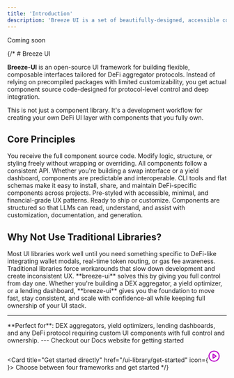 ```yaml
---
title: 'Introduction'
description: 'Breeze UI is a set of beautifully-designed, accessible components and a code distribution platform. Works with your favorite frameworks and AI models. Open Source. Open Code'
---
```


Coming soon

{/* # Breeze UI

**Breeze-UI** is an open-source UI framework for building flexible, composable interfaces tailored for DeFi aggregator protocols. Instead of relying on precompiled packages with limited customizability, you get actual component source code-designed for protocol-level control and deep integration.

<Note>
This is not just a component library. It's a development workflow for creating your own DeFi UI layer with components that you fully own.
</Note>

## Core Principles

<CardGroup cols={2}>
  <Card title="Open Code" icon="code">
    You receive the full component source code. Modify logic, structure, or styling freely without wrapping or overriding.
  </Card>
  
  <Card title="Composable Interface" icon="puzzle-piece">
    All components follow a consistent API. Whether you're building a swap interface or a yield dashboard, components are predictable and interoperable.
  </Card>
  
  <Card title="Protocol-Aware Distribution" icon="download">
    CLI tools and flat schemas make it easy to install, share, and maintain DeFi-specific components across projects.
  </Card>
  
  <Card title="DeFi Defaults" icon="chart-line">
    Pre-styled with accessible, minimal, and financial-grade UX patterns. Ready to ship or customize.
  </Card>
  
  <Card title="AI-Ready" icon="brain">
    Components are structured so that LLMs can read, understand, and assist with customization, documentation, and generation.
  </Card>
</CardGroup>

## Why Not Use Traditional Libraries?

<Accordion title="The Problem with Traditional UI Libraries">
Most UI libraries work well until you need something specific to DeFi-like integrating wallet modals, real-time token routing, or gas fee awareness. Traditional libraries force workarounds that slow down development and create inconsistent UX.
</Accordion>

<Accordion title="How Breeze-UI Solves This">
**breeze-ui** solves this by giving you full control from day one. Whether you're building a DEX aggregator, a yield optimizer, or a lending dashboard, **breeze-ui** gives you the foundation to move fast, stay consistent, and scale with confidence-all while keeping full ownership of your UI stack.
</Accordion>

---

<Info>
**Perfect for**: DEX aggregators, yield optimizers, lending dashboards, and any DeFi protocol requiring custom UI components with full control and ownership.
</Info>
---
<CardGroup cols={2}>
<Card title="Breeze UI Library" href="https://breeze-ui-toolkit.vercel.app/" icon="download">
Checkout our Docs website for getting started
</Card>

<Card title="Get started directly" href="/ui-library/get-started" icon={<svg xmlns="http://www.w3.org/2000/svg" width="28" height="28" viewBox="0 0 24 24" fill="none" stroke="#bc07c9" stroke-width="2" stroke-linecap="round" stroke-linejoin="round" class="lucide lucide-circle-play-icon lucide-circle-play"><circle cx="12" cy="12" r="10"/><polygon points="10 8 16 12 10 16 10 8"/></svg>}>
Choose between four frameworks and get started
</Card>
</CardGroup> */}